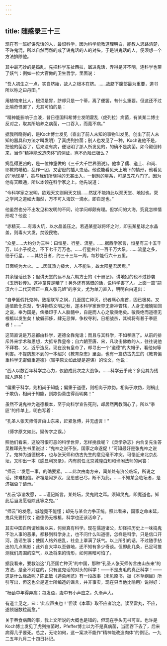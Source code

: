 ```yaml
---
---
---
```

title: 随感录三十三
---



现在有一班好讲鬼话的人，最恨科学，因为科学能教道理明白，能教人思路清楚，不许鬼混，所以自然而然的成了讲鬼话的人的对头。于是讲鬼话的人，便须想一个方法排除他。

其中最巧妙的是捣乱。先把科学东扯西拉，羼进鬼话，弄得是非不明，连科学也带了妖气：例如一位大官做的卫生哲学，里面说：

“吾人初生之一点，实自脐始，故人之根本在脐。……故脐下腹部最为重要，道书所以称之曰丹田。”

用植物来比人，根须是胃，脐却只是一个蒂，离了便罢，有什么重要。但这还不过比喻奇怪罢了，尤其可怕的是：

“精神能影响于血液，昔日德国科希博士发明霍乱（虎列拉）病菌，有某某二博士反对之，取其所培养之病菌，一口吞入，而竟不病。”

据我所晓得的，是Koch博士发见（查出了前人未知的事物叫发见，创出了前人未知的器具和方法才叫发明）了真虎列拉菌；别人也发见了一种，Koch说他不是，把他的菌吞了，后来没有病，便证明了那人所发见的，的确不是病菌。如今颠倒转来，当作“精神能改造肉体”的例证，岂不危险已极么？

捣乱得更凶的，是一位神童做的《三千大千世界图说》。他拿了儒、道士、和尚、耶教的糟粕，乱作一团，又密密的插入鬼话。他说能看见天上地下的情形，他看见的“地球星”，虽与我们所晓得的无甚出入，一到别的星系，可是五花八门了。因为他有天眼通，所以本领在科学家之上。他先说道：

“今科学家之发明，欲观天文则用天文镜……然犹不能持此以观天堂、地狱也。究之学问之道如大海然，万不可入海饮一滴水，即自足也。”

他虽然也分不出发见和发明的不同，论学问却颇有理。但学问的大海，究竟怎样情形呢？他说：

“赤精天……有毒火坑，以水晶盖压之。若遇某星球将坏之时，即去某星球之水晶盖，则毒火大发，焚毁民物。

“众星……大约分为三种：曰恒星、行星、流星。……据西学家言，恒星有三十五千万，以小子视之，不下七千万万也。……行星共计一百千万大系。……流星之多，倍于行星。……其绕日者，约三十三年一周，每秒能行六十五里。

日面纯为大火。……因其热力极大，人不能生，故太阳星君居焉。”

其余怪话还多；但讲天堂的远不及六朝方士的《十洲记》，讲地狱的也不过钞袭《玉历钞传》。这神童算是糟了！另外还有感慨的话，说科学害了人。上面一篇“嗣汉六十二代天师正一真人张元旭”的序文，尤为单刀直入，明明白白道出：

“自拳匪假托鬼神，致招联军之祸，几至国亡种灭，识者痛心疾首，固已极矣。又适值欧化东渐，专讲物质文明之秋，遂本科学家世界无帝神管辖，人身无魂魄轮回之说，奉为国是，俾播印于人人脑髓中，自是而人心之敬畏绝矣。敬畏绝而道德无根柢以发生矣！放僻邪侈，肆无忌惮，争权夺利，日相战杀，其祸将有甚于拳匪者！……”

这简直说是万恶都由科学，道德全靠鬼话；而且与其科学，不如拳匪了。从前的排斥外来学术和思想，大抵专靠皇帝；自六朝至唐、宋，凡攻击佛教的人，往往说他不拜君、父，近乎造反。现在没有皇帝了，却寻出一个“道德”的大帽子，看他何等利害。不提防想不到的一本绍兴《教育杂志》里面，也有一篇仿古先生的《教育偏重科学无甯偏重道德》（甯字原文如此疑是避讳）的论文，他说：

“西人以数百年科学之心力，仅酿成此次之大战争。……科学云乎哉？多见其为残贼人道矣！”

“偏重于科学，则相尚于知能；偏重于道德，则相尚于欺伪。相尚于欺伪，则祸止于欺伪，相尚于知能，则欺伪莫由得而明矣！”

虽然不说鬼神为道德根本，至于向科学宣告死刑，却居然两教同心了。所以“拳匪”的传单上，明白写着：

“孔圣人张天师傅言由山东来，赶紧急傅，并无虚言！”

（傅字原文如此，疑传字之误。）

照他们看来，这般可恨可恶的科学世界，怎样挽救呢？《灵学杂志》内俞复先生答吴稚晖先生书里说过：“鬼神之说不张，国家之命遂促！”可知最好是张鬼神之说了。鬼神为道德根本，也与张天师和仿古先生的意见毫不冲突。可惜近来北京乩坛，又印出一本《感显利冥录》，内有前任北京城隍白知和谛闲法师的问答：

“师云：‘发愿一事，的确要紧。……此次由南方来，闻某处有济公临坛，所说之话，殊难相信。济祖是阿罗汉，见思惑已尽，断不为此。……不知某会临坛者，是济祖否？请示。’

“乩云‘承谕发愿，……谨记斯言。某处坛，灵鬼附之耳。须知灵鬼，即魔道也。知此后当发愿驱除此等之鬼。’”

“师云”的发愿，城隍竟不能懂；却先与某会力争正统。照此看来，国家之命未延，鬼兵先要打仗；道德仍无根柢，科学也还该活命了。

其实中国自所谓维新以来，何尝真有科学。现在儒道诸公，却径把历史上一味捣鬼不治人事的恶果，都移到科学身上，也不问什么叫道德，怎样是科学，只是信口开河，造谣生事；使国人格外惑乱，社会上罩满了妖气。以上所引的话，不过随手拈出的几点黑影；此外自大埠以至僻地，还不知有多少奇谈。但即此几条，已足可推测我们周围的空气，以及将来的情形，如何黑暗可怕了。

据我看来，要救治这“几至国亡种灭”的中国，那种“孔圣人张天师传言由山东来”的方法，是全不对症的，只有这鬼话的对头的科学！——不是皮毛的真正科学！——这是什么缘故呢？陈正敏《遁斋闲览》有一段故事（未见原书，据《本草纲目》所引写出，但这也全是道士所编造的谣言，并非事实，现在只当他比喻用）说得好：

“杨勔中年得异疾；每发语，腹中有小声应之，久渐声大。

有道士见之，曰：‘此应声虫也！’但读《本草》取不应者治之。读至雷丸，不应，遂顿服数粒而愈。”

关于吞食病菌的事，我上文所说的大概也是错的，但现在手头无书可查。也许是Koch博士发见了虎列拉菌时，Pfeffer博士以为不是真病菌，当面吞下去了，后来病得几乎要死。总之，无论如何，这一案决不能作“精神能改造肉体”的例证。一九二五年九月二十四日补记。